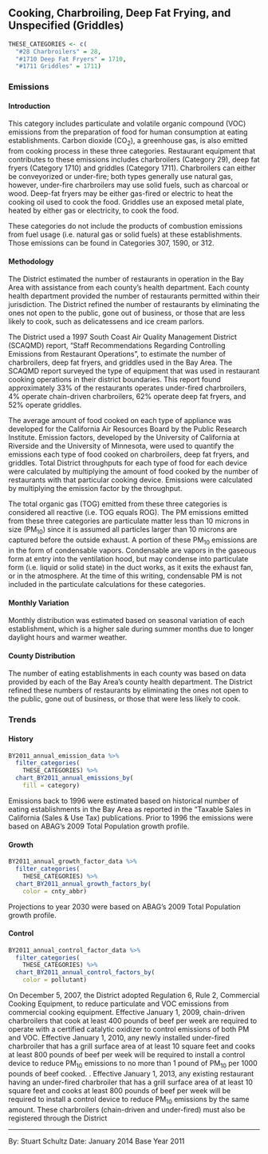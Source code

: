 ## Cooking, Charbroiling, Deep Fat Frying, and Unspecified (Griddles)

```r
THESE_CATEGORIES <- c(
  "#28 Charbroilers" = 28,
  "#1710 Deep Fat Fryers" = 1710,
  "#1711 Griddles" = 1711)
```

### Emissions

#### Introduction {-}

This category includes particulate and volatile organic compound (VOC) emissions from the preparation of food for human consumption at eating establishments. Carbon dioxide (CO~2~), a greenhouse gas, is also emitted from cooking process in these three categories. Restaurant equipment that contributes to these emissions includes charbroilers (Category 29), deep fat fryers (Category 1710) and griddles (Category 1711). Charbroilers can either be conveyorized or under-fire; both types generally use natural gas, however, under-fire charbroilers may use solid fuels, such as charcoal or wood. Deep-fat fryers may be either gas-fired or electric to heat the cooking oil used to cook the food. Griddles use an exposed metal plate, heated by either gas or electricity, to cook the food.

These categories do not include the products of combustion emissions from fuel usage (i.e. natural gas or solid fuels) at these establishments. Those emissions can be found in Categories 307, 1590, or 312.

#### Methodology {-}

The District estimated the number of restaurants in operation in the Bay Area with assistance from each county’s health department. Each county health department provided the number of restaurants permitted within their jurisdiction. The District refined the number of restaurants by eliminating the ones not open to the public, gone out of business, or those that are less likely to cook, such as delicatessens and ice cream parlors.

The District used a 1997 South Coast Air Quality Management District (SCAQMD) report, “Staff Recommendations Regarding Controlling Emissions from Restaurant Operations”, to estimate the number of charbroilers, deep fat fryers, and griddles used in the Bay Area. The SCAQMD report surveyed the type of equipment that was used in restaurant cooking operations in their district boundaries. This report found approximately 33% of the restaurants operates under-fired charbroilers, 4% operate chain-driven charbroilers, 62% operate deep fat fryers, and 52% operate griddles.

The average amount of food cooked on each type of appliance was developed for the California Air Resources Board by the Public Research Institute. Emission factors, developed by the University of California at Riverside and the University of Minnesota, were used to quantify the emissions each type of food cooked on charbroilers, deep fat fryers, and griddles. Total District throughputs for each type of food for each device were calculated by multiplying the amount of food cooked by the number of restaurants with that particular cooking device. Emissions were calculated by multiplying the emission factor by the throughput.

The total organic gas (TOG) emitted from these three categories is considered all reactive (i.e. TOG equals ROG). The PM emissions emitted from these three categories are particulate matter less than 10 microns in size (PM~10~) since it is assumed all particles larger than 10 microns are captured before the outside exhaust. A portion of these PM~10~ emissions are in the form of condensable vapors. Condensable are vapors in the gaseous form at entry into the ventilation hood, but may condense into particulate form (i.e. liquid or solid state) in the duct works, as it exits the exhaust fan, or in the atmosphere. At the time of this writing, condensable PM is not included in the particulate calculations for these categories.

#### Monthly Variation {-}

Monthly distribution was estimated based on seasonal variation of each establishment, which is a higher sale during summer months due to longer daylight hours and warmer weather.

#### County Distribution {-}

The number of eating establishments in each county was based on data provided by each of the Bay Area’s county health department. The District refined these numbers of restaurants by eliminating the ones not open to the public, gone out of business, or those that were less likely to cook.

### Trends

#### History {-}

```r
BY2011_annual_emission_data %>%
  filter_categories(
    THESE_CATEGORIES) %>%
  chart_BY2011_annual_emissions_by(
    fill = category)
```

Emissions back to 1996 were estimated based on historical number of eating establishments in the Bay Area as reported in the “Taxable Sales in California (Sales & Use Tax) publications. Prior to 1996 the emissions were based on ABAG’s 2009 Total Population growth profile.

#### Growth {-}

```r
BY2011_annual_growth_factor_data %>%
  filter_categories(
    THESE_CATEGORIES) %>%
  chart_BY2011_annual_growth_factors_by(
    color = cnty_abbr)
```

Projections to year 2030 were based on ABAG’s 2009 Total Population growth profile.

#### Control {-}

```r
BY2011_annual_control_factor_data %>%
  filter_categories(
    THESE_CATEGORIES) %>%
  chart_BY2011_annual_control_factors_by(
    color = pollutant)
```

On December 5, 2007, the District adopted Regulation 6, Rule 2, Commercial Cooking Equipment, to reduce particulate and VOC emissions from commercial cooking equipment. Effective January 1, 2009, chain-driven charbroilers that cook at least 400 pounds of beef per week are required to operate with a certified catalytic oxidizer to control emissions of both PM and VOC. Effective January 1, 2010, any newly installed under-fired charbroiler that has a grill surface area of at least 10 square feet and cooks at least 800 pounds of beef per week will be required to install a control device to reduce PM~10~ emissions to no more than 1 pound of PM~10~ per 1000 pounds of beef cooked. . Effective January 1, 2013, any existing restaurant having an under-fired charbroiler that has a grill surface area of at least 10 square feet and cooks at least 800 pounds of beef per week will be required to install a control device to reduce PM~10~ emissions by the same amount. These charbroilers (chain-driven and under-fired) must also be registered through the District

***

By: Stuart Schultz 
Date: January 2014 
Base Year 2011
